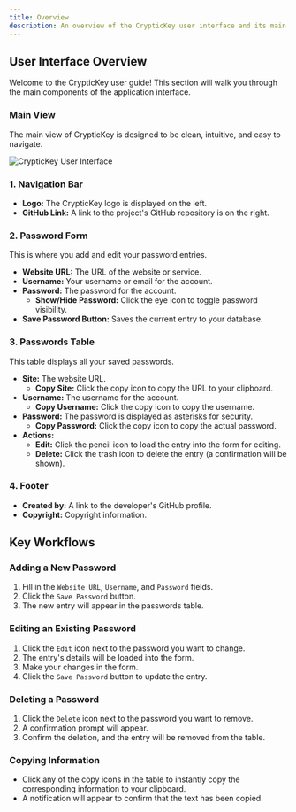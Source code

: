 ```yaml
---
title: Overview
description: An overview of the CrypticKey user interface and its main features.
---
```


## User Interface Overview

Welcome to the CrypticKey user guide! This section will walk you through the main components of the application interface.

### Main View

The main view of CrypticKey is designed to be clean, intuitive, and easy to navigate.

<img src="/public/cryptickey-ui.png" alt="CrypticKey User Interface" />

### 1. Navigation Bar

- **Logo:** The CrypticKey logo is displayed on the left.
- **GitHub Link:** A link to the project's GitHub repository is on the right.

### 2. Password Form

This is where you add and edit your password entries.

- **Website URL:** The URL of the website or service.
- **Username:** Your username or email for the account.
- **Password:** The password for the account.
  - **Show/Hide Password:** Click the eye icon to toggle password visibility.
- **Save Password Button:** Saves the current entry to your database.

### 3. Passwords Table

This table displays all your saved passwords.

- **Site:** The website URL.
  - **Copy Site:** Click the copy icon to copy the URL to your clipboard.
- **Username:** The username for the account.
  - **Copy Username:** Click the copy icon to copy the username.
- **Password:** The password is displayed as asterisks for security.
  - **Copy Password:** Click the copy icon to copy the actual password.
- **Actions:**
  - **Edit:** Click the pencil icon to load the entry into the form for editing.
  - **Delete:** Click the trash icon to delete the entry (a confirmation will be shown).

### 4. Footer

- **Created by:** A link to the developer's GitHub profile.
- **Copyright:** Copyright information.

## Key Workflows

### Adding a New Password

1. Fill in the `Website URL`, `Username`, and `Password` fields.
2. Click the `Save Password` button.
3. The new entry will appear in the passwords table.

### Editing an Existing Password

1. Click the `Edit` icon next to the password you want to change.
2. The entry's details will be loaded into the form.
3. Make your changes in the form.
4. Click the `Save Password` button to update the entry.

### Deleting a Password

1. Click the `Delete` icon next to the password you want to remove.
2. A confirmation prompt will appear.
3. Confirm the deletion, and the entry will be removed from the table.

### Copying Information

- Click any of the copy icons in the table to instantly copy the corresponding information to your clipboard.
- A notification will appear to confirm that the text has been copied.


